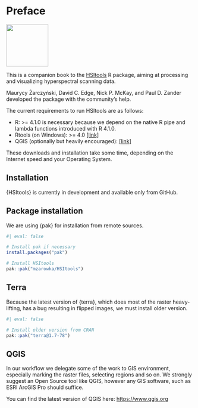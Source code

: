 # Preface {.unnumbered}

[![](figures/package_logo.png){fig-alt="HSItools logo" fig-align="left" width="113"}](https://github.com/mzarowka/HSItools/)

This is a companion book to the [HSItools](https://mzarowka.github.io/HSItools/ "https://mzarowka.github.io/HSItools/") R package, aiming at processing and visualizing hyperspectral scanning data.

Maurycy Żarczyński, David C. Edge, Nick P. McKay, and Paul D. Zander developed the package with the community's help.

The current requirements to run HSItools are as follows:

-   R: \>= 4.1.0 is necessary because we depend on the native R pipe and lambda functions introduced with R 4.1.0.
-   Rtools (on Windows): \>= 4.0 [\[link\]](https://cran.r-project.org/bin/windows/Rtools/rtools40.html "Rtools on CRAN")
-   QGIS (optionally but heavily encouraged): [\[link\]](https://www.qgis.org "https://www.qgis.org")

These downloads and installation take some time, depending on the Internet speed and your Operating System.

## Installation

{HSItools} is currently in development and available only from GitHub.

::: callout-tip
## Package installation

We are using {pak} for installation from remote sources.
:::

```r
#| eval: false

# Install pak if necessary
install.packages("pak")

# Install HSItools
pak::pak("mzarowka/HSItools")
```

::: callout-important
## Terra

Because the latest version of {terra}, which does most of the raster heavy-lifting, has a bug resulting in flipped images, we must install older version.
:::

```r
#| eval: false

# Install older version from CRAN
pak::pak("terra@1.7-78")
```

## QGIS

In our workflow we delegate some of the work to GIS environment, especially marking the raster files, selecting regions and so on. We strongly suggest an Open Source tool like QGIS, however any GIS software, such as ESRI ArcGIS Pro should suffice.

You can find the latest version of QGIS here: <https://www.qgis.org>

